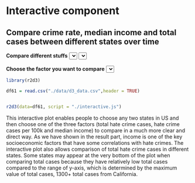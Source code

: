 # Interactive component

## Compare crime rate, median income and total cases between different states over time
<script src="https://d3js.org/d3.v6.js"></script>
<b>Compare different stuffs</b>
<select id="selectButton1"></select>
<select id="selectButton2"></select>
<br>
<br>
<b>Choose the factor you want to compare</b>
<select id="selectButton3"></select>
<div id="interactive_area"></div>
<script src="https://d3js.org/d3-scale-chromatic.v1.min.js"></script>

```r
library(r2d3)
```



```r
df61 = read.csv("./data/d3_data.csv",header = TRUE)


r2d3(data=df61, script = "./interactive.js")
```



This interactive plot enables people to choose any two states in US and then choose one of the three factors (total hate crime cases, hate crime cases per 100k and median income) to compare 
in a much more clear and direct way. As we have shown in the result part, income is one of the key socioeconomic factors that have some correlations with hate crimes. The interactive plot also allows comparison of total hate crime cases in different states. Some states may appear at the very bottom of the plot when comparing total cases because they have relatively low total cases compared to the range of y-axis, which is determined by the maximum value of total cases, 1300+ total cases from California.

